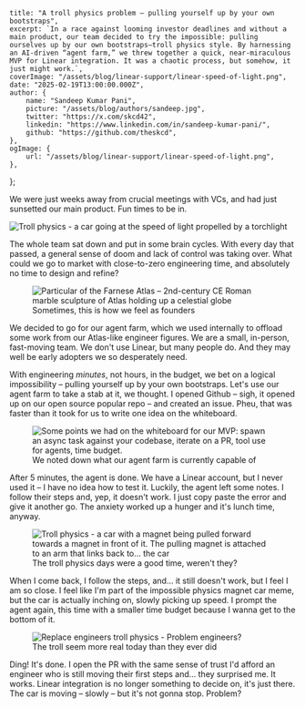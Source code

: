     title: "A troll physics problem – pulling yourself up by your own bootstraps",
    excerpt: `In a race against looming investor deadlines and without a main product, our team decided to try the impossible: pulling ourselves up by our own bootstraps—troll physics style. By harnessing an AI-driven “agent farm,” we threw together a quick, near-miraculous MVP for Linear integration. It was a chaotic process, but somehow, it just might work.`,
    coverImage: "/assets/blog/linear-support/linear-speed-of-light.png",
    date: "2025-02-19T13:00:00.000Z",
    author: {
        name: "Sandeep Kumar Pani",
        picture: "/assets/blog/authors/sandeep.jpg",
        twitter: "https://x.com/skcd42",
        linkedin: "https://www.linkedin.com/in/sandeep-kumar-pani/",
        github: "https://github.com/theskcd",
    },
    ogImage: {
        url: "/assets/blog/linear-support/linear-speed-of-light.png",
    },
};

We were just weeks away from crucial meetings with VCs, and had just sunsetted our main product. Fun times to be in.

<img src="/assets/blog/linear-support/linear-speed-of-light.png" alt="Troll physics - a car going at the speed of light propelled by a torchlight" className="w-full" />


The whole team sat down and put in some brain cycles. With every day that passed, a general sense of doom and lack of control was taking over. What could we go to market with close-to-zero engineering time, and absolutely no time to design and refine?

<figure className="flex flex-col items-center">
    <img src="/assets/blog/linear-support/linear-atlas.png" alt="Particular of the Farnese Atlas – 2nd-century CE Roman marble sculpture of Atlas holding up a celestial globe" className="w-full" />
    <figcaption className="pt-2 text-center font-semibold">
       Sometimes, this is how we feel as founders
    </figcaption>
</figure>


We decided to go for our agent farm, which we used internally to offload some work from our Atlas-like engineer figures. We are a small, in-person, fast-moving team. We don't use Linear, but many people do. And they may well be early adopters we so desperately need.


With engineering _minutes_, not hours, in the budget, we bet on a logical impossibility – pulling yourself up by your own bootstraps. Let's use our agent farm to take a stab at it, we thought. I opened Github – sigh, it opened up on our open source popular repo – and created an issue. Pheu, that was faster than it took for us to write one idea on the whiteboard.

<figure className="flex flex-col items-center">
    <img src="/assets/blog/linear-support/linear-whiteboard.jpeg" alt="Some points we had on the whiteboard for our MVP: spawn an async task against your codebase, iterate on a PR, tool use for agents, time budget." className="w-full" />
    <figcaption className="pt-2 text-center font-semibold">
       We noted down what our agent farm is currently capable of
    </figcaption>
</figure>


After 5 minutes, the agent is done. We have a Linear account, but I never used it – I have no idea how to test it. Luckily, the agent left some notes. I follow their steps and, yep, it doesn't work. I just copy paste the error and give it another go. The anxiety worked up a hunger and it's lunch time, anyway.


<figure className="flex flex-col items-center">
    <img src="/assets/blog/linear-support/linear-magnet-car.jpg" alt="Troll physics - a car with a magnet being pulled forward towards a magnet in front of it. The pulling magnet is attached to an arm that links back to... the car" className="w-full" />
    <figcaption className="pt-2 text-center font-semibold">
        The troll physics days were a good time, weren't they?
    </figcaption>
</figure>

When I come back, I follow the steps, and... it still doesn't work, but I feel I am so close. I feel like I'm part of the impossible physics magnet car meme, but the car is actually inching on, slowly picking up speed. I prompt the agent again, this time with a smaller time budget because I wanna get to the bottom of it.

<figure className="flex flex-col items-center">
    <img src="/assets/blog/linear-support/linear-engineers.png" alt="Replace engineers troll physics - Problem engineers?" className="w-full" />
    <figcaption className="pt-2 text-center font-semibold">
        The troll seem more real today than they ever did
    </figcaption>
</figure>

Ding! It's done. I open the PR with the same sense of trust I'd afford an engineer who is still moving their first steps and... they surprised me. It works. Linear integration is no longer something to decide on, it's just there. The car is moving – slowly – but it's not gonna stop. Problem?